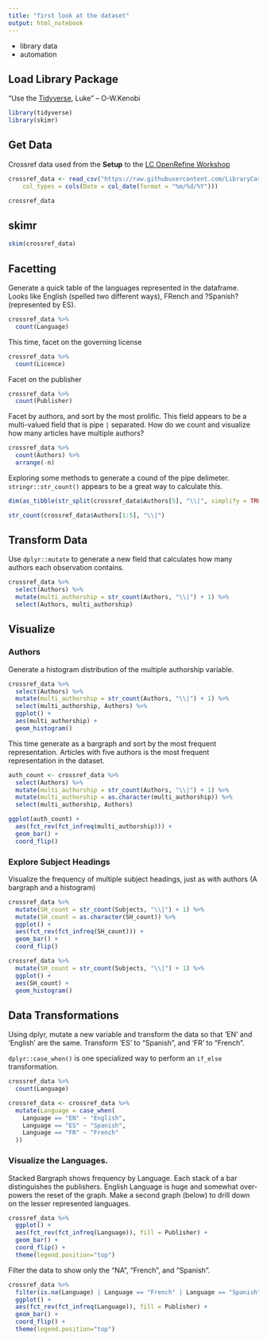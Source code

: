 ```yaml
---
title: "first look at the dataset"
output: html_notebook
---
```


- library data
- automation

## Load Library Package

"Use the [Tidyverse](https://www.tidyverse.org/), Luke" -- O-W.Kenobi 

```r
library(tidyverse)
library(skimr)
```

## Get Data

Crossref data used from the **Setup** to the [LC OpenRefine Workshop](https://librarycarpentry.org/lc-open-refine/setup.html)

```r
crossref_data <- read_csv("https://raw.githubusercontent.com/LibraryCarpentry/lc-open-refine/gh-pages/data/doaj-article-sample.csv", 
    col_types = cols(Date = col_date(format = "%m/%d/%Y")))
```


```r
crossref_data
```

## skimr

```r
skim(crossref_data)
```


## Facetting

Generate a quick table of the languages represented in the dataframe.  Looks like English (spelled two different ways), FRench and ?Spanish? (represented by ES).

```r
crossref_data %>% 
  count(Language)
```

This time, facet on the governing license

```r
crossref_data %>% 
  count(Licence)
```

Facet on the publisher

```r
crossref_data %>% 
  count(Publisher)
```

Facet by authors, and sort by the most prolific.  This field appears to be a multi-valued field that is pipe `|` separated.  How do we count and visualize how many articles have multiple authors?

```r
crossref_data %>% 
  count(Authors) %>% 
  arrange(-n)
```

Exploring some methods to generate a cound of the pipe delimeter.  `stringr::str_count()` appears to be a great way to calculate this.

```r
dim(as_tibble(str_split(crossref_data$Authors[5], "\\|", simplify = TRUE)))[2]

str_count(crossref_data$Authors[1:5], "\\|")
```

## Transform Data

Use `dplyr::mutate` to generate a new field that calculates how many authors each observation contains.

```r
crossref_data %>% 
  select(Authors) %>% 
  mutate(multi_authorship = str_count(Authors, "\\|") + 1) %>% 
  select(Authors, multi_authorship)
```

## Visualize

### Authors

Generate a histogram distribution of the multiple authorship variable.

```r
crossref_data %>% 
  select(Authors) %>% 
  mutate(multi_authorship = str_count(Authors, "\\|") + 1) %>% 
  select(multi_authorship, Authors) %>% 
  ggplot() +
  aes(multi_authorship) +
  geom_histogram()
```

This time generate as a bargraph and sort by the most frequent representation.  Articles with five authors is the most frequent representation in the dataset. 

```r
auth_count <- crossref_data %>% 
  select(Authors) %>% 
  mutate(multi_authorship = str_count(Authors, "\\|") + 1) %>% 
  mutate(multi_authorship = as.character(multi_authorship)) %>% 
  select(multi_authorship, Authors)

ggplot(auth_count) +
  aes(fct_rev(fct_infreq(multi_authorship))) +
  geom_bar() +
  coord_flip()
```

### Explore Subject Headings

Visualize the frequency of multiple subject headings, just as with authors (A bargraph and a histogram)

```r
crossref_data %>% 
  mutate(SH_count = str_count(Subjects, "\\|") + 1) %>% 
  mutate(SH_count = as.character(SH_count)) %>% 
  ggplot() +
  aes(fct_rev(fct_infreq(SH_count))) +
  geom_bar() +
  coord_flip()

crossref_data %>% 
  mutate(SH_count = str_count(Subjects, "\\|") + 1) %>% 
  ggplot() +
  aes(SH_count) +
  geom_histogram() 
```


## Data Transformations

Using dplyr, mutate a new variable and transform the data so that 'EN' and 'English' are the same.  Transform 'ES' to "Spanish", and 'FR' to "French".  

`dplyr::case_when()` is one specialized way to perform an `if_else` transformation.

```r
crossref_data %>% 
  count(Language)
```


```r
crossref_data <- crossref_data %>% 
  mutate(Language = case_when(
    Language == "EN" ~ "English",
    Language == "ES" ~ "Spanish",
    Language == "FR" ~ "French"
  )) 
```

### Visualize the Languages. 

Stacked Bargraph shows frequency by Language. Each stack of a bar distinguishes the publishers. English Language is huge and somewhat over-powers the reset of the graph.  Make a second graph (below) to drill down on the lesser represented languages.

```r
crossref_data %>% 
  ggplot() +
  aes(fct_rev(fct_infreq(Language)), fill = Publisher) +
  geom_bar() +
  coord_flip() +
  theme(legend.position="top") 
```

Filter the data to show only the "NA", "French", and "Spanish".

```r
crossref_data %>% 
  filter(is.na(Language) | Language == "French" | Language == "Spanish") %>% 
  ggplot() +
  aes(fct_rev(fct_infreq(Language)), fill = Publisher) +
  geom_bar() +
  coord_flip() +
  theme(legend.position="top") 
```

